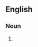 {{also|Bäckers}}

==English==

===Noun===
{{head|en|noun plural form}}

# {{plural of|backer|lang=en}}